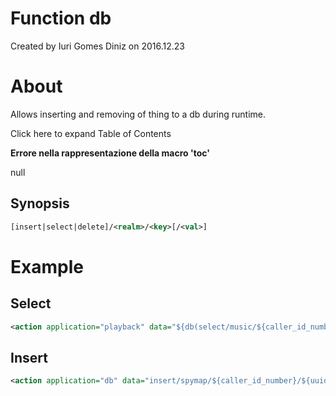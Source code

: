 
# Function db 

 Created by  Iuri Gomes Diniz on 2016.12.23

# About

Allows inserting and removing of thing to a db during runtime.

Click here to expand Table of Contents

**Errore nella rappresentazione della macro 'toc'**

null

## Synopsis

```xml
[insert|select|delete]/<realm>/<key>[/<val>]


```

# Example

## Select

```xml
<action application="playback" data="${db(select/music/${caller_id_number})}"/>
```

## Insert

```xml
<action application="db" data="insert/spymap/${caller_id_number}/${uuid}"/>
```
  
  

